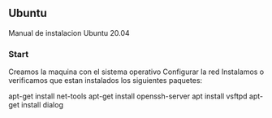 ## Ubuntu

Manual de instalacion Ubuntu 20.04


### Start

Creamos la maquina con el sistema operativo
Configurar la red
Instalamos o verificamos que estan instalados los siguientes paquetes:

apt-get install net-tools
apt-get install openssh-server
apt install vsftpd
apt-get install dialog
